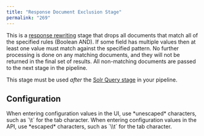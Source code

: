 ```yaml
---
title: "Response Document Exclusion Stage"
permalink: "269"
---
```


This is a [response rewriting](/fusion-ai/4.2/449/response-rewriting) stage that drops all documents that match all of the specified rules (Boolean AND). If some field has multiple values then at least one value must match against the specified pattern. No further processing is done on any matching documents, and they will not be returned in the final set of results. All non-matching documents are passed to the next stage in the pipeline.

This stage must be used *after* the [Solr Query stage](/fusion-server/4.2/265/solr-query-stage) in your pipeline.

## Configuration

<Tip>
When entering configuration values in the UI, use *unescaped* characters, such as `\t` for the tab character. When entering configuration values in the API, use *escaped* characters, such as `\\t` for the tab character.
</Tip>


<SchemaParamFields schema={schema}/>
